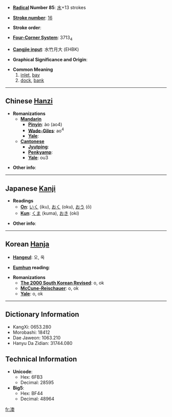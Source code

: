 * '''[[Wiktionary:Chinese radical index| Radical]] Number 85''': [[Wiktionary:Chinese radical index 水|水]]+13 strokes

* '''[[Wiktionary:Chinese total strokes index|Stroke number]]''': [[Wiktionary:Chinese total strokes index 16|16]]

* '''Stroke order''': 

* '''[[Wiktionary:Chinese four corner index|Four-Corner System]]''': 3713<sub>4</sub>

* '''[[Wiktionary:Chinese Cangjie index|Cangjie input]]''': 水竹月大 (EHBK)

* '''Graphical Significance and Origin''': 

* '''Common Meaning'''
*#[[inlet]], [[bay]]
*# [[dock]], [[bank]]

----

== Chinese [[Hanzi]] ==

* '''Romanizations'''
** '''[[Mandarin]]'''
*** '''[[Pinyin]]''': ào (ao4)
*** '''[[Wade-Giles]]''': ao<sup>4</sup>
*** '''[[Yale]]''': 
** '''[[Cantonese]]'''
*** '''[[Jyutping]]''':
*** '''[[Penkyamp]]''': 
*** '''[[Yale]]''': ou3

* '''Other info''': 

----

== Japanese [[Kanji]] ==

* '''Readings'''
** '''[[On]]''': [[いく]] (iku), [[おく]] (oku), [[おう]] (ō)
** '''[[Kun]]''': [[くま]] (kuma), [[おき]] (oki)

* '''Other info''':  

----

== Korean [[Hanja]] ==

* '''[[Hangeul]]''': 오, 옥

* '''[[Eumhun]] reading''': 

* '''Romanizations'''
** '''[[The 2000 South Korean Revised Romanization|The 2000 South Korean Revised]]''': o, ok
** '''[[McCune-Reischauer]]''': o, ok
** '''[[Yale]]''': o, ok

----

== Dictionary Information ==

* KangXi: 0653.280
* Morobashi: 18412
* Dae Jaweon: 1063.210
* Hanyu Da Zidian: 31744.080

== Technical Information ==

* '''Unicode''':
** Hex: 6FB3
** Decimal: 28595
* '''Big5''':
** Hex: BF44
** Decimal: 48964

[[fr:澳]]